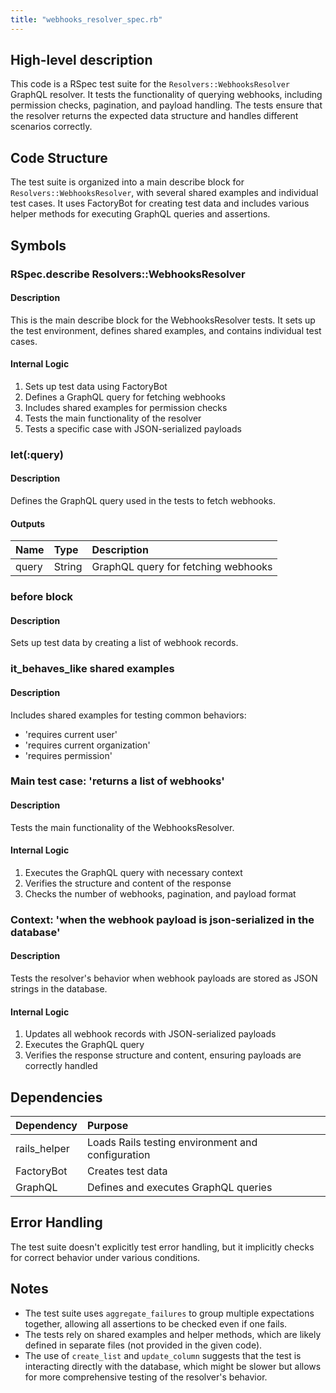 ```yaml
---
title: "webhooks_resolver_spec.rb"
---
```


## High-level description
This code is a RSpec test suite for the `Resolvers::WebhooksResolver` GraphQL resolver. It tests the functionality of querying webhooks, including permission checks, pagination, and payload handling. The tests ensure that the resolver returns the expected data structure and handles different scenarios correctly.

## Code Structure
The test suite is organized into a main describe block for `Resolvers::WebhooksResolver`, with several shared examples and individual test cases. It uses FactoryBot for creating test data and includes various helper methods for executing GraphQL queries and assertions.

## Symbols

### RSpec.describe Resolvers::WebhooksResolver
#### Description
This is the main describe block for the WebhooksResolver tests. It sets up the test environment, defines shared examples, and contains individual test cases.

#### Internal Logic
1. Sets up test data using FactoryBot
2. Defines a GraphQL query for fetching webhooks
3. Includes shared examples for permission checks
4. Tests the main functionality of the resolver
5. Tests a specific case with JSON-serialized payloads

### let(:query)
#### Description
Defines the GraphQL query used in the tests to fetch webhooks.

#### Outputs
| Name | Type | Description |
|:-----|:-----|:------------|
| query | String | GraphQL query for fetching webhooks |

### before block
#### Description
Sets up test data by creating a list of webhook records.

### it_behaves_like shared examples
#### Description
Includes shared examples for testing common behaviors:
- 'requires current user'
- 'requires current organization'
- 'requires permission'

### Main test case: 'returns a list of webhooks'
#### Description
Tests the main functionality of the WebhooksResolver.

#### Internal Logic
1. Executes the GraphQL query with necessary context
2. Verifies the structure and content of the response
3. Checks the number of webhooks, pagination, and payload format

### Context: 'when the webhook payload is json-serialized in the database'
#### Description
Tests the resolver's behavior when webhook payloads are stored as JSON strings in the database.

#### Internal Logic
1. Updates all webhook records with JSON-serialized payloads
2. Executes the GraphQL query
3. Verifies the response structure and content, ensuring payloads are correctly handled

## Dependencies
| Dependency | Purpose |
|:-----------|:--------|
| rails_helper | Loads Rails testing environment and configuration |
| FactoryBot | Creates test data |
| GraphQL | Defines and executes GraphQL queries |

## Error Handling
The test suite doesn't explicitly test error handling, but it implicitly checks for correct behavior under various conditions.

## Notes
- The test suite uses `aggregate_failures` to group multiple expectations together, allowing all assertions to be checked even if one fails.
- The tests rely on shared examples and helper methods, which are likely defined in separate files (not provided in the given code).
- The use of `create_list` and `update_column` suggests that the test is interacting directly with the database, which might be slower but allows for more comprehensive testing of the resolver's behavior.